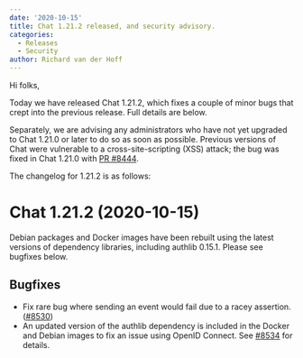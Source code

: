 ```yaml
---
date: '2020-10-15'
title: Chat 1.21.2 released, and security advisory.
categories:
  - Releases
  - Security
author: Richard van der Hoff
---
```


Hi folks,

Today we have released Chat 1.21.2, which fixes a couple of minor bugs that crept into the previous release. Full details are below.

Separately, we are advising any administrators who have not yet upgraded to Chat 1.21.0 or later to do so as soon as possible. Previous versions of Chat were vulnerable to a cross-site-scripting (XSS) attack; the bug was fixed in Chat 1.21.0 with [PR \#8444](https://github.com/matrix-org/synapse/pull/8444).

The changelog for 1.21.2 is as follows:

Chat 1.21.2 (2020-10-15)
===========================

Debian packages and Docker images have been rebuilt using the latest versions of dependency libraries, including authlib 0.15.1. Please see bugfixes below.

Bugfixes
--------

- Fix rare bug where sending an event would fail due to a racey assertion. ([\#8530](https://github.com/matrix-org/synapse/issues/8530))
- An updated version of the authlib dependency is included in the Docker and Debian images to fix an issue using OpenID Connect. See [\#8534](https://github.com/matrix-org/synapse/issues/8534) for details.
